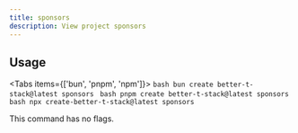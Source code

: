 ```yaml
---
title: sponsors
description: View project sponsors
---
```


## Usage

<Tabs items={['bun', 'pnpm', 'npm']}>
  <Tab value="bun">
    ```bash
    bun create better-t-stack@latest sponsors
    ```
  </Tab>
  <Tab value="pnpm">
    ```bash
    pnpm create better-t-stack@latest sponsors
    ```
  </Tab>
  <Tab value="npm">
    ```bash
    npx create-better-t-stack@latest sponsors
    ```
  </Tab>
</Tabs>

This command has no flags.
